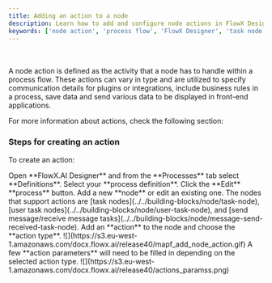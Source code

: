 ```yaml
---
title: Adding an action to a node
description: Learn how to add and configure node actions in FlowX Designer. We use actions to add business decisions to the flow, implement business logic, configure integrations, and link the process to custom plugins.
keywords: ['node action', 'process flow', 'FlowX Designer', 'task node', 'user task', 'message task', 'business rules', 'integrations', 'plugins']
---
```




<Card title="What's a node action?" icon ="circle-question">
<br></br>
A node action is defined as the activity that a node has to handle within a process flow. These actions can vary in type and are utilized to specify communication details for plugins or integrations, include business rules in a process, save data and send various data to be displayed in front-end applications.
</Card>


For more information about actions, check the following section:

<Card title="Actions" href="../../building-blocks/actions" icon="file">
</Card>

### Steps for creating an action

To create an action:

<Steps>
<Step>
Open **FlowX.AI Designer** and from the **Processes** tab select **Definitions**.
</Step>
<Step>
Select your **process definition**.
</Step>
<Step>
Click the **Edit** **process** button.
</Step>
<Step>
Add a new **node** or edit an existing one.

<Info>
The nodes that support actions are [task nodes](../../building-blocks/node/task-node), [user task nodes](../../building-blocks/node/user-task-node), and [send message/receive message tasks](../../building-blocks/node/message-send-received-task-node).
</Info>

</Step>
<Step>
Add an **action** to the node and choose the **action type**.

<Frame>
![](https://s3.eu-west-1.amazonaws.com/docx.flowx.ai/release40/mapf_add_node_action.gif)
</Frame>

</Step>
<Step>
A few **action parameters** will need to be filled in depending on the selected action type.

<Frame>
![](https://s3.eu-west-1.amazonaws.com/docx.flowx.ai/release40/actions_paramss.png)
</Frame>

</Step>
</Steps>
